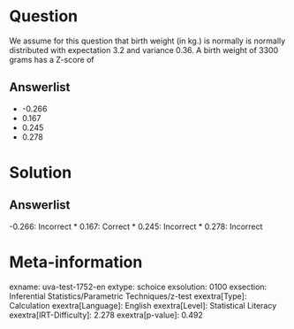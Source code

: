 Question
========

We assume for this question that birth weight (in kg.) is normally is normally distributed with expectation 3.2 and variance 0.36. A birth weight of 3300 grams has a Z-score of

Answerlist
----------

* -0.266
* 0.167
* 0.245
* 0.278

Solution
========

Answerlist
----------

-0.266: Incorrect
* 0.167: Correct
* 0.245: Incorrect
* 0.278: Incorrect

Meta-information
================
exname: uva-test-1752-en
extype: schoice
exsolution: 0100
exsection: Inferential Statistics/Parametric Techniques/z-test
exextra[Type]: Calculation
exextra[Language]: English
exextra[Level]: Statistical Literacy
exextra[IRT-Difficulty]: 2.278
exextra[p-value]: 0.492
